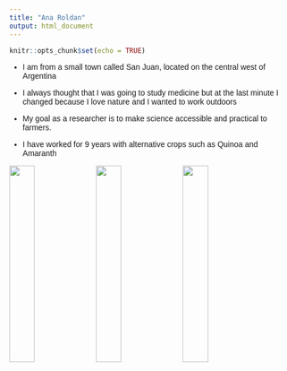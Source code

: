 ```yaml
---
title: "Ana Roldan"
output: html_document
---
```

```r
knitr::opts_chunk$set(echo = TRUE)
```
<style>
h1 { text-align: center; }
h2 { text-align: center; }
body { font-family: "Arial", sans-serif; }
h1, h2, h3 { font-family: "Times New Roman", serif; }
h2, h3 {color: green;}
</style>

* I am from a small town called San Juan, located on the central west of Argentina

* I always thought that I was going to study medicine but at the last minute I changed because I love nature and I wanted to work outdoors

* My goal as a researcher is to make science accessible and practical to farmers.

* I have worked for 9 years with alternative crops such as Quinoa and Amaranth

<img src="quinoa.jpg" width="30%" style="display:inline;">
<img src="quinoa2.jpg" width="30%" style="display:inline;">
<img src="amaranto.jpg" width="30%" style="display:inline;">
